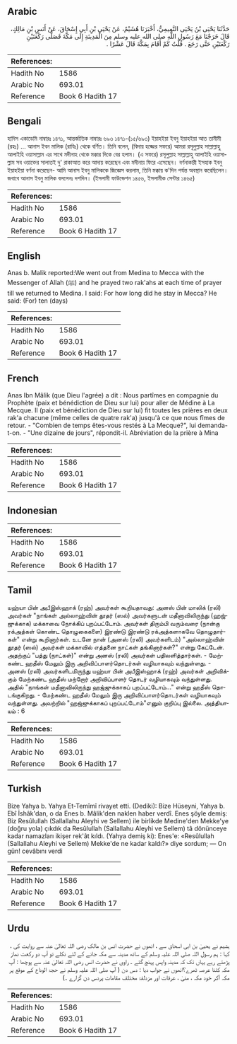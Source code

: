 ## Arabic


<div dir="rtl" lang="ar" style={{fontSize:'larger',backgroundColor:'#f8f9fa',padding:20}}>
حَدَّثَنَا يَحْيَى بْنُ يَحْيَى التَّمِيمِيُّ، أَخْبَرَنَا هُشَيْمٌ، عَنْ يَحْيَى بْنِ أَبِي إِسْحَاقَ، عَنْ أَنَسِ بْنِ مَالِكٍ، قَالَ خَرَجْنَا مَعَ رَسُولِ اللَّهِ صلى الله عليه وسلم مِنَ الْمَدِينَةِ إِلَى مَكَّةَ فَصَلَّى رَكْعَتَيْنِ رَكْعَتَيْنِ حَتَّى رَجَعَ ‏.‏ قُلْتُ كَمْ أَقَامَ بِمَكَّةَ قَالَ عَشْرًا ‏.‏
</div>
<div style={{backgroundColor:'#f8f9fa',padding:20, marginBottom: 10}}><table> <thead> <tr> <th>References:</th> <th></th> </tr> </thead> <tbody><tr><td>Hadith No</td><td>1586</td></tr><tr><td>Arabic No</td><td>693.01</td></tr><tr><td>Reference</td><td>Book 6 Hadith 17</td></tr></tbody></table></div>

## Bengali


<div dir="ltr" lang="bn" style={{fontSize:'larger',backgroundColor:'#f8f9fa',padding:20}}>
হাদিস একাডেমি নাম্বারঃ ১৪৭১, আন্তর্জাতিক নাম্বারঃ ৬৯৩ ১৪৭১-(১৫/৬৯৩) ইয়াহইয়া ইবনু ইয়াহইয়া আত তামীমী (রহঃ) ... আনাস ইবন মালিক (রাযিঃ) থেকে বর্ণিত। তিনি বলেন, (বিদায় হজ্জের সফরে) আমরা রসূলুল্লাহ সাল্লাল্লাহু আলাইহি ওয়াসাল্লাম এর সাথে মদীনাহ থেকে মক্কার দিকে বের হলাম। (এ সফরে) রসূলুল্লাহ সাল্লাল্লাহু আলাইহি ওয়াসাল্লাম সব ওয়াক্তের সালাতই দু' রাকাআত করে আদায় করেছেন এবং মদীনায় ফিরে এসেছেন। বর্ণনাকারী ইসহাক ইবনু ইয়াহইয়া বর্ণনা করেছেন- আমি আনাস ইবনু মালিককে জিজ্ঞেস করলাম, তিনি মক্কায় ক'দিন পর্যন্ত অবস্থান করেছিলেন। জবাবে আনাস ইবনু মালিক বললেনঃ দশদিন। (ইসলামী ফাউন্ডেশন ১৪৫৬, ইসলামীক সেন্টার ১৪৬৫)
</div>
<div style={{backgroundColor:'#f8f9fa',padding:20, marginBottom: 10}}><table> <thead> <tr> <th>References:</th> <th></th> </tr> </thead> <tbody><tr><td>Hadith No</td><td>1586</td></tr><tr><td>Arabic No</td><td>693.01</td></tr><tr><td>Reference</td><td>Book 6 Hadith 17</td></tr></tbody></table></div>

## English


<div dir="ltr" lang="en" style={{fontSize:'larger',backgroundColor:'#f8f9fa',padding:20}}>
Anas b. Malik reported:We went out from Medina to Mecca with the Messenger of Allah (ﷺ) and he prayed two rak'ahs at each time of prayer till we returned to Medina. I said: For how long did he stay in Mecca? He said: (For) ten (days)
</div>
<div style={{backgroundColor:'#f8f9fa',padding:20, marginBottom: 10}}><table> <thead> <tr> <th>References:</th> <th></th> </tr> </thead> <tbody><tr><td>Hadith No</td><td>1586</td></tr><tr><td>Arabic No</td><td>693.01</td></tr><tr><td>Reference</td><td>Book 6 Hadith 17</td></tr></tbody></table></div>

## French


<div dir="ltr" lang="fr" style={{fontSize:'larger',backgroundColor:'#f8f9fa',padding:20}}>
Anas Ibn Mâlik (que Dieu l'agrée) a dit : Nous partîmes en compagnie du Prophète (paix et bénédiction de Dieu sur lui) pour aller de Médine à La Mecque. Il (paix et bénédiction de Dieu sur lui) fit toutes les prières en deux rak'a chacune (même celles de quatre rak'a) jusqu'à ce que nous fîmes de retour. - "Combien de temps êtes-vous restés à La Mecque?", lui demanda-t-on. - "Une dizaine de jours", répondit-il. Abréviation de la prière à Mina
</div>
<div style={{backgroundColor:'#f8f9fa',padding:20, marginBottom: 10}}><table> <thead> <tr> <th>References:</th> <th></th> </tr> </thead> <tbody><tr><td>Hadith No</td><td>1586</td></tr><tr><td>Arabic No</td><td>693.01</td></tr><tr><td>Reference</td><td>Book 6 Hadith 17</td></tr></tbody></table></div>

## Indonesian


<div dir="ltr" lang="id" style={{fontSize:'larger',backgroundColor:'#f8f9fa',padding:20}}>

</div>
<div style={{backgroundColor:'#f8f9fa',padding:20, marginBottom: 10}}><table> <thead> <tr> <th>References:</th> <th></th> </tr> </thead> <tbody><tr><td>Hadith No</td><td>1586</td></tr><tr><td>Arabic No</td><td>693.01</td></tr><tr><td>Reference</td><td>Book 6 Hadith 17</td></tr></tbody></table></div>

## Tamil


<div dir="ltr" lang="ta" style={{fontSize:'larger',backgroundColor:'#f8f9fa',padding:20}}>
யஹ்யா பின் அபீஇஸ்ஹாக் (ரஹ்) அவர்கள் கூறியதாவது: அனஸ் பின் மாலிக் (ரலி) அவர்கள் "நாங்கள் அல்லாஹ்வின் தூதர் (ஸல்) அவர்களுடன் மதீனாவிலிருந்து (ஹஜ்ஜுக்காக) மக்காவை நோக்கிப் புறப்பட்டோம். அவர்கள் திரும்பி வரும்வரை (நான்கு ரக்அத்கள் கொண்ட தொழுகைகளை) இரண்டு இரண்டு ரக்அத்களாகவே தொழுதார்கள்" என்று கூறினார்கள். உடனே நான் (அனஸ் (ரலி) அவர்களிடம்) "அல்லாஹ்வின் தூதர் (ஸல்) அவர்கள் மக்காவில் எத்தனை நாட்கள் தங்கினார்கள்?" என்று கேட்டேன். அதற்குப் "பத்து (நாட்கள்)" என்று அனஸ் (ரலி) அவர்கள் பதிலளித்தார்கள். - மேற்கண்ட ஹதீஸ் மேலும் இரு அறிவிப்பாளர்தொடர்கள் வழியாகவும் வந்துள்ளது. - அனஸ் (ரலி) அவர்களிடமிருந்து யஹ்யா பின் அபீஇஸ்ஹாக் (ரஹ்) அவர்கள் அறிவிக்கும் மேற்கண்ட ஹதீஸ் மற்றோர் அறிவிப்பாளர் தொடர் வழியாகவும் வந்துள்ளது. அதில் "நாங்கள் மதீனாவிலிருந்து ஹஜ்ஜுக்காகப் புறப்பட்டோம்..." என்று ஹதீஸ் தொடங்குகிறது. - மேற்கண்ட ஹதீஸ் மேலும் இரு அறிவிப்பாளர்தொடர்கள் வழியாகவும் வந்துள்ளது. அவற்றில் "ஹஜ்ஜுக்காகப் புறப்பட்டோம்"எனும் குறிப்பு இல்லை. அத்தியாயம் : 6
</div>
<div style={{backgroundColor:'#f8f9fa',padding:20, marginBottom: 10}}><table> <thead> <tr> <th>References:</th> <th></th> </tr> </thead> <tbody><tr><td>Hadith No</td><td>1586</td></tr><tr><td>Arabic No</td><td>693.01</td></tr><tr><td>Reference</td><td>Book 6 Hadith 17</td></tr></tbody></table></div>

## Turkish


<div dir="ltr" lang="tr" style={{fontSize:'larger',backgroundColor:'#f8f9fa',padding:20}}>
Bize Yahya b. Yahya Et-Temîmî rivayet etti. (Dediki): Bize Hüseyni, Yahya b. Ebî İshâk'dan, o da Enes b. Mâlik'den naklen haber verdî. Enes şöyle demiş: Biz Resûlullah (Sallallahu Aleyhi ve Sellem) ile birlikde Medine'den Mekke'ye (doğru yola) çıkdık da Resûlullah (Sallallahu Aleyhi ve Sellem) tâ dönünceye kadar namazları ikişer rek'ât kıldı. (Yahya demiş ki): Enes'e: «Resûlullah (Sallallahu Aleyhi ve Sellem) Mekke'de ne kadar kaldı?» diye sordum; — On gün! cevâbını verdi
</div>
<div style={{backgroundColor:'#f8f9fa',padding:20, marginBottom: 10}}><table> <thead> <tr> <th>References:</th> <th></th> </tr> </thead> <tbody><tr><td>Hadith No</td><td>1586</td></tr><tr><td>Arabic No</td><td>693.01</td></tr><tr><td>Reference</td><td>Book 6 Hadith 17</td></tr></tbody></table></div>

## Urdu


<div dir="rtl" lang="ur" style={{fontSize:'larger',backgroundColor:'#f8f9fa',padding:20}}>
ہشیم نے یحییٰ بن ابی اسحاق سے ، انھوں نے حضرت انس بن مالک رضی اللہ تعالیٰ عنہ سے روایت کی ، کہا : ہم رسول اللہ صلی اللہ علیہ وسلم کے ساتھ مدینہ سے مکہ جانے کے لئے نکلے تو آپ دو رکعت نماز پڑھتے رہے یہاں تک کہ مدینہ واپس پہنچ گئے ۔ راوی نے حضرت انس رضی اللہ تعالیٰ عنہ سے پوچھا : آپ مکہ کتنا عرصہ ٹھرے؟انھوں نے جواب دیا : دس دن ( آپ صلی اللہ علیہ وسلم نے حجۃ الوداع کے موقع پر مکہ آکر خود مکہ ، منیٰ ، عرفات اور مزدلفۃ مختلف مقامات پردس دن گزارے ۔)
</div>
<div style={{backgroundColor:'#f8f9fa',padding:20, marginBottom: 10}}><table> <thead> <tr> <th>References:</th> <th></th> </tr> </thead> <tbody><tr><td>Hadith No</td><td>1586</td></tr><tr><td>Arabic No</td><td>693.01</td></tr><tr><td>Reference</td><td>Book 6 Hadith 17</td></tr></tbody></table></div>